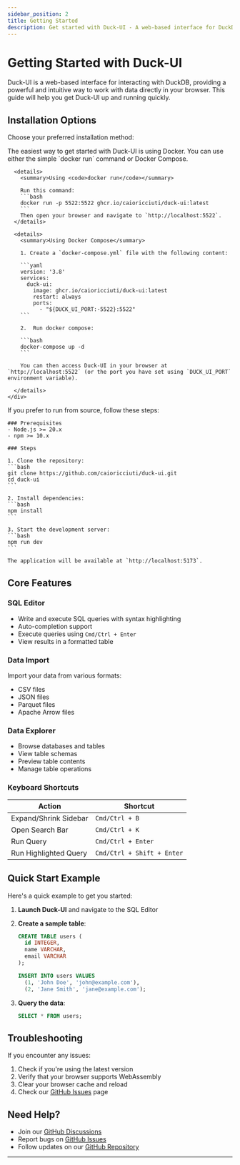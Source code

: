 ```yaml
---
sidebar_position: 2
title: Getting Started
description: Get started with Duck-UI - A web-based interface for DuckDB
---
```



# Getting Started with Duck-UI

Duck-UI is a web-based interface for interacting with DuckDB, providing a powerful and intuitive way to work with data directly in your browser. This guide will help you get Duck-UI up and running quickly.

## Installation Options

Choose your preferred installation method:

<Tabs>
  <TabItem value="docker" label="Docker (Recommended)" default>
      <div style={{ marginBottom: '1rem' }}>
      The easiest way to get started with Duck-UI is using Docker. You can use either the simple `docker run` command or Docker Compose.

      
      <details>
        <summary>Using <code>docker run</code></summary>
      
        Run this command:
        ```bash
        docker run -p 5522:5522 ghcr.io/caioricciuti/duck-ui:latest
        ```
        Then open your browser and navigate to `http://localhost:5522`.
      </details>

      <details>
        <summary>Using Docker Compose</summary>

        1. Create a `docker-compose.yml` file with the following content:

        ```yaml
        version: '3.8'
        services:
          duck-ui:
            image: ghcr.io/caioricciuti/duck-ui:latest
            restart: always
            ports:
              - "${DUCK_UI_PORT:-5522}:5522"
        ```

        2.  Run docker compose:

        ```bash
        docker-compose up -d
        ```

        You can then access Duck-UI in your browser at `http://localhost:5522` (or the port you have set using `DUCK_UI_PORT` environment variable).

      </details>
    </div>
  </TabItem>
  <TabItem value="source" label="From Source">
    If you prefer to run from source, follow these steps:

    ### Prerequisites
    - Node.js >= 20.x
    - npm >= 10.x

    ### Steps

    1. Clone the repository:
    ```bash
    git clone https://github.com/caioricciuti/duck-ui.git
    cd duck-ui
    ```

    2. Install dependencies:
    ```bash
    npm install
    ```

    3. Start the development server:
    ```bash
    npm run dev
    ```

    The application will be available at `http://localhost:5173`.
  </TabItem>
</Tabs>

## Core Features

### SQL Editor
- Write and execute SQL queries with syntax highlighting
- Auto-completion support
- Execute queries using `Cmd/Ctrl + Enter`
- View results in a formatted table

### Data Import
Import your data from various formats:
- CSV files
- JSON files
- Parquet files
- Apache Arrow files

### Data Explorer
- Browse databases and tables
- View table schemas
- Preview table contents
- Manage table operations

### Keyboard Shortcuts

| Action | Shortcut |
|--------|----------|
| Expand/Shrink Sidebar | `Cmd/Ctrl + B` |
| Open Search Bar | `Cmd/Ctrl + K` |
| Run Query | `Cmd/Ctrl + Enter` |
| Run Highlighted Query | `Cmd/Ctrl + Shift + Enter` |

## Quick Start Example

Here's a quick example to get you started:

1. **Launch Duck-UI** and navigate to the SQL Editor

2. **Create a sample table**:
   ```sql
   CREATE TABLE users (
     id INTEGER,
     name VARCHAR,
     email VARCHAR
   );

   INSERT INTO users VALUES
     (1, 'John Doe', 'john@example.com'),
     (2, 'Jane Smith', 'jane@example.com');
   ```

3. **Query the data**:
   ```sql
   SELECT * FROM users;
   ```

## Troubleshooting

If you encounter any issues:

1. Check if you're using the latest version
2. Verify that your browser supports WebAssembly
3. Clear your browser cache and reload
4. Check our [GitHub Issues](https://github.com/caioricciuti/duck-ui/issues) page

## Need Help?

- Join our [GitHub Discussions](https://github.com/caioricciuti/duck-ui/discussions)
- Report bugs on [GitHub Issues](https://github.com/caioricciuti/duck-ui/issues)
- Follow updates on our [GitHub Repository](https://github.com/caioricciuti/duck-ui)

---